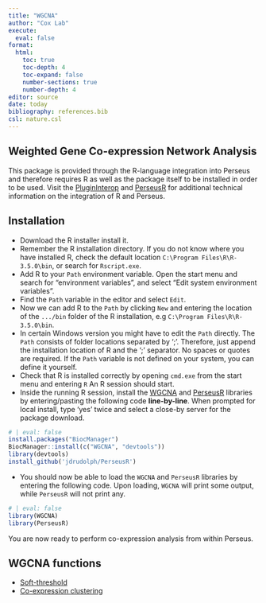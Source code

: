 ```yaml
---
title: "WGCNA"
author: "Cox Lab"
execute: 
  eval: false
format: 
  html:
    toc: true
    toc-depth: 4
    toc-expand: false
    number-sections: true
    number-depth: 4
editor: source
date: today
bibliography: references.bib
csl: nature.csl
---
```


## Weighted Gene Co-expression Network Analysis

This package is provided through the R-language integration into Perseus and therefore requires R as well as the package itself to be installed in order to be used. Visit the [PluginInterop](https://github.com/jdrudolph/PluginInterop) and [PerseusR](https://github.com/jdrudolph/PerseusR) for additional technical information on the integration of R and Perseus.

## Installation

  * Download the R installer install it.
  * Remember the R installation directory. If you do not know where you have installed R, check the default location `C:\Program Files\R\R-3.5.0\bin`, or search for `Rscript.exe`.
  * Add R to your `Path` environment variable. Open the start menu and search for "environment variables", and select "Edit system environment variables".
  * Find the `Path` variable in the editor and select `Edit`.
  * Now we can add R to the `Path` by clicking `New` and entering the location of the `.../bin` folder of the R installation, e.g `C:\Program Files\R\R-3.5.0\bin`.
  * In certain Windows version you might have to edit the `Path` directly. The `Path` consists of folder locations separated by ‘;’. Therefore, just append the installation location of R and the ‘;’ separator. No spaces or quotes are required. If the `Path` variable is not defined on your system, you can define it yourself.
  * Check that R is installed correctly by opening `cmd.exe` from the start menu and entering `R` An R session should start.
  * Inside the running R session, install the [WGCNA](https://cran.r-project.org/web/packages/WGCNA/index.html) and [PerseusR](https://github.com/jdrudolph/PerseusR) libraries by entering/pasting the following code **line-by-line**. 
  When prompted for local install, type ‘yes’ twice and select a close-by server for the package download. 
```r
# | eval: false
install.packages("BiocManager")
BiocManager::install(c("WGCNA", "devtools"))
library(devtools)
install_github('jdrudolph/PerseusR')
```
  * You should now be able to load the `WGCNA` and `PerseusR` libraries by entering the following code. Upon loading, `WGCNA` will print some output, while `PerseusR` will not print any.
```r
# | eval: false
library(WGCNA)
library(PerseusR)
```

You are now ready to perform co-expression analysis from within Perseus.

## WGCNA functions

* [Soft-threshold](docs/softthreshold.html)
* [Co-expression clustering](docs/coexpressionclustering.html)
